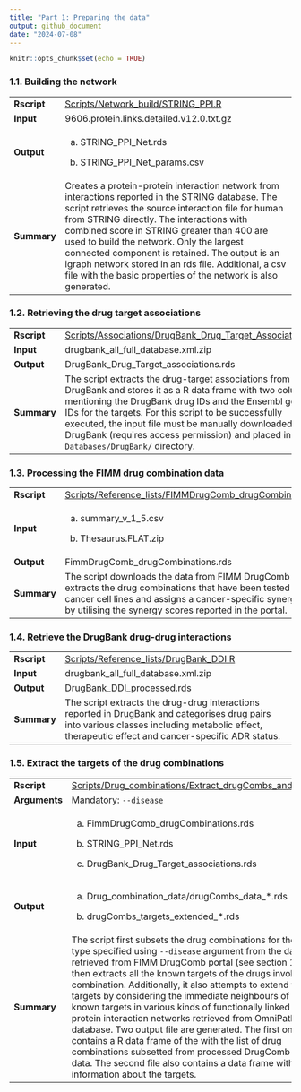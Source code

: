 ```yaml
---
title: "Part 1: Preparing the data"
output: github_document
date: "2024-07-08"
---
```


```r
knitr::opts_chunk$set(echo = TRUE)
```

### 1.1. Building the network

+-------------+------------------------------------------------------------------------------------------------------------------------------------------------------------------------------------------------------------------------------------------------------------------------------------------------------------------------------------------------------------------------------------------------------------------------------------------------------------------------------+
| **Rscript** | [Scripts/Network_build/STRING_PPI.R](../Scripts/Network_build/STRING_PPI.R)                                                                                                                                                                                                                                                                                                                                                                                                  |
+-------------+------------------------------------------------------------------------------------------------------------------------------------------------------------------------------------------------------------------------------------------------------------------------------------------------------------------------------------------------------------------------------------------------------------------------------------------------------------------------------+
| **Input**   | 9606.protein.links.detailed.v12.0.txt.gz                                                                                                                                                                                                                                                                                                                                                                                                                                     |
+-------------+------------------------------------------------------------------------------------------------------------------------------------------------------------------------------------------------------------------------------------------------------------------------------------------------------------------------------------------------------------------------------------------------------------------------------------------------------------------------------+
| **Output**  | (a) STRING_PPI_Net.rds                                                                                                                                                                                                                                                                                                                                                                                                                                                       |
|             |                                                                                                                                                                                                                                                                                                                                                                                                                                                                              |
|             | (b) STRING_PPI_Net_params.csv                                                                                                                                                                                                                                                                                                                                                                                                                                                |
+-------------+------------------------------------------------------------------------------------------------------------------------------------------------------------------------------------------------------------------------------------------------------------------------------------------------------------------------------------------------------------------------------------------------------------------------------------------------------------------------------+
| **Summary** | Creates a protein-protein interaction network from interactions reported in the STRING database. The script retrieves the source interaction file for human from STRING directly. The interactions with combined score in STRING greater than 400 are used to build the network. Only the largest connected component is retained. The output is an igraph network stored in an rds file. Additional, a csv file with the basic properties of the network is also generated. |
+-------------+------------------------------------------------------------------------------------------------------------------------------------------------------------------------------------------------------------------------------------------------------------------------------------------------------------------------------------------------------------------------------------------------------------------------------------------------------------------------------+

### 1.2. Retrieving the drug target associations

+-------------+------------------------------------------------------------------------------------------------------------------------------------------------------------------------------------------------------------------------------------------------------------------------------------------------------------------------------------------------------------------------------+
| **Rscript** | [Scripts/Associations/DrugBank_Drug_Target_Associations.R](../Scripts/Associations/DrugBank_Drug_Target_Associations.R)                                                                                                                                                                                                                                                      |
+-------------+------------------------------------------------------------------------------------------------------------------------------------------------------------------------------------------------------------------------------------------------------------------------------------------------------------------------------------------------------------------------------+
| **Input**   | drugbank_all_full_database.xml.zip                                                                                                                                                                                                                                                                                                                                           |
+-------------+------------------------------------------------------------------------------------------------------------------------------------------------------------------------------------------------------------------------------------------------------------------------------------------------------------------------------------------------------------------------------+
| **Output**  | DrugBank_Drug_Target_associations.rds                                                                                                                                                                                                                                                                                                                                        |
+-------------+------------------------------------------------------------------------------------------------------------------------------------------------------------------------------------------------------------------------------------------------------------------------------------------------------------------------------------------------------------------------------+
| **Summary** | The script extracts the drug-target associations from DrugBank and stores it as a R data frame with two columns mentioning the DrugBank drug IDs and the Ensembl gene IDs for the targets. For this script to be successfully executed, the input file must be manually downloaded from DrugBank (requires access permission) and placed in `Databases/DrugBank/` directory. |
+-------------+------------------------------------------------------------------------------------------------------------------------------------------------------------------------------------------------------------------------------------------------------------------------------------------------------------------------------------------------------------------------------+

### 1.3. Processing the FIMM drug combination data

+-------------+----------------------------------------------------------------------------------------------------------------------------------------------------------------------------------------------------------------------------------------+
| **Rscript** | [Scripts/Reference_lists/FIMMDrugComb_drugCombinations.R](../Scripts/Reference_lists/FIMMDrugComb_drugCombinations.R)                                                                                                                  |
+-------------+----------------------------------------------------------------------------------------------------------------------------------------------------------------------------------------------------------------------------------------+
| **Input**   | (a) summary_v_1_5.csv                                                                                                                                                                                                                  |
|             |                                                                                                                                                                                                                                        |
|             | (b) Thesaurus.FLAT.zip                                                                                                                                                                                                                 |
+-------------+----------------------------------------------------------------------------------------------------------------------------------------------------------------------------------------------------------------------------------------+
| **Output**  | FimmDrugComb_drugCombinations.rds                                                                                                                                                                                                      |
+-------------+----------------------------------------------------------------------------------------------------------------------------------------------------------------------------------------------------------------------------------------+
| **Summary** | The script downloads the data from FIMM DrugComb portal, extracts the drug combinations that have been tested on cancer cell lines and assigns a cancer-specific synergy level by utilising the synergy scores reported in the portal. |
+-------------+----------------------------------------------------------------------------------------------------------------------------------------------------------------------------------------------------------------------------------------+

### 1.4. Retrieve the DrugBank drug-drug interactions

+-------------+----------------------------------------------------------------------------------------------------------------------------------------------------------------------------------------------------+
| **Rscript** | [Scripts/Reference_lists/DrugBank_DDI.R](../Scripts/Reference_lists/DrugBank_DDI.R)                                                                                                                |
+-------------+----------------------------------------------------------------------------------------------------------------------------------------------------------------------------------------------------+
| **Input**   | drugbank_all_full_database.xml.zip                                                                                                                                                                 |
+-------------+----------------------------------------------------------------------------------------------------------------------------------------------------------------------------------------------------+
| **Output**  | DrugBank_DDI_processed.rds                                                                                                                                                                         |
+-------------+----------------------------------------------------------------------------------------------------------------------------------------------------------------------------------------------------+
| **Summary** | The script extracts the drug-drug interactions reported in DrugBank and categorises drug pairs into various classes including metabolic effect, therapeutic effect and cancer-specific ADR status. |
+-------------+----------------------------------------------------------------------------------------------------------------------------------------------------------------------------------------------------+

### 1.5. Extract the targets of the drug combinations

+---------------+-----------------------------------------------------------------------------------------------------------------------------------------------------------------------------------------------------------------------------------------------------------------------------------------------------------------------------------------------------------------------------------------------------------------------------------------------------------------------------------------------------------------------------------------------------------------------------------------------------------------------------------------------------------------------------------------------------------------------------------------------------+
| **Rscript**   | [Scripts/Drug_combinations/Extract_drugCombs_and_targets.R](../Scripts/Drug_combinations/Extract_drugCombs_and_targets.R)                                                                                                                                                                                                                                                                                                                                                                                                                                                                                                                                                                                                                           |
+---------------+-----------------------------------------------------------------------------------------------------------------------------------------------------------------------------------------------------------------------------------------------------------------------------------------------------------------------------------------------------------------------------------------------------------------------------------------------------------------------------------------------------------------------------------------------------------------------------------------------------------------------------------------------------------------------------------------------------------------------------------------------------+
| **Arguments** | Mandatory: `--disease`                                                                                                                                                                                                                                                                                                                                                                                                                                                                                                                                                                                                                                                                                                                              |
+---------------+-----------------------------------------------------------------------------------------------------------------------------------------------------------------------------------------------------------------------------------------------------------------------------------------------------------------------------------------------------------------------------------------------------------------------------------------------------------------------------------------------------------------------------------------------------------------------------------------------------------------------------------------------------------------------------------------------------------------------------------------------------+
| **Input**     | (a) FimmDrugComb_drugCombinations.rds                                                                                                                                                                                                                                                                                                                                                                                                                                                                                                                                                                                                                                                                                                               |
|               |                                                                                                                                                                                                                                                                                                                                                                                                                                                                                                                                                                                                                                                                                                                                                     |
|               | (b) STRING_PPI_Net.rds                                                                                                                                                                                                                                                                                                                                                                                                                                                                                                                                                                                                                                                                                                                              |
|               |                                                                                                                                                                                                                                                                                                                                                                                                                                                                                                                                                                                                                                                                                                                                                     |
|               | (c) DrugBank_Drug_Target_associations.rds                                                                                                                                                                                                                                                                                                                                                                                                                                                                                                                                                                                                                                                                                                           |
+---------------+-----------------------------------------------------------------------------------------------------------------------------------------------------------------------------------------------------------------------------------------------------------------------------------------------------------------------------------------------------------------------------------------------------------------------------------------------------------------------------------------------------------------------------------------------------------------------------------------------------------------------------------------------------------------------------------------------------------------------------------------------------+
| **Output**    | (a) Drug_combination_data/drugCombs_data\_\*.rds                                                                                                                                                                                                                                                                                                                                                                                                                                                                                                                                                                                                                                                                                                    |
|               |                                                                                                                                                                                                                                                                                                                                                                                                                                                                                                                                                                                                                                                                                                                                                     |
|               | (b) drugCombs_targets_extended\_\*.rds                                                                                                                                                                                                                                                                                                                                                                                                                                                                                                                                                                                                                                                                                                              |
+---------------+-----------------------------------------------------------------------------------------------------------------------------------------------------------------------------------------------------------------------------------------------------------------------------------------------------------------------------------------------------------------------------------------------------------------------------------------------------------------------------------------------------------------------------------------------------------------------------------------------------------------------------------------------------------------------------------------------------------------------------------------------------+
| **Summary**   | The script first subsets the drug combinations for the cancer type specified using `--disease` argument from the data retrieved from FIMM DrugComb portal (see section 1.3). It then extracts all the known targets of the drugs involved in the combination. Additionally, it also attempts to extend the list of targets by considering the immediate neighbours of the known targets in various kinds of functionally linked protein-protein interaction networks retrieved from OmniPath database. Two output file are generated. The first one contains a R data frame of the with the list of drug combinations subsetted from processed DrugComb portal data. The second file also contains a data frame with information about the targets. |
+---------------+-----------------------------------------------------------------------------------------------------------------------------------------------------------------------------------------------------------------------------------------------------------------------------------------------------------------------------------------------------------------------------------------------------------------------------------------------------------------------------------------------------------------------------------------------------------------------------------------------------------------------------------------------------------------------------------------------------------------------------------------------------+
